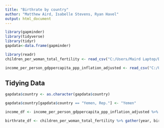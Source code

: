 ---
title: "Birthrate by country"
author: "Matthew Aird, Isabelle Stevens, Ryan Havel"
output: html_document
---

```{r}
library(gapminder)
library(tidyverse)
library(tidyr)
gapdata<-data.frame(gapminder)

library(readr)
children_per_woman_total_fertility <- read_csv("C:/Users/Maird Laptop/Downloads/CMSC320/Final Project/children_per_woman_total_fertility.csv")

income_per_person_gdppercapita_ppp_inflation_adjusted <- read_csv("C:/Users/Maird Laptop/Downloads/CMSC320/Final Project/income_per_person_gdppercapita_ppp_inflation_adjusted.csv")

```

## Tidying Data

```{r}

gapdata$country <- as.character(gapdata$country)

gapdata$country[gapdata$country == "Yemen, Rep."] <- "Yemen"

income_df <- income_per_person_gdppercapita_ppp_inflation_adjusted %>% gather(year, income_per_person, -country, convert = TRUE)

birthrate_df <- children_per_woman_total_fertility %>% gather(year, birthrate, -country, convert = TRUE) %>% inner_join(gapdata, by = c("country", "year"))  %>%  inner_join(income_df, by = c("country", "year"))

```


